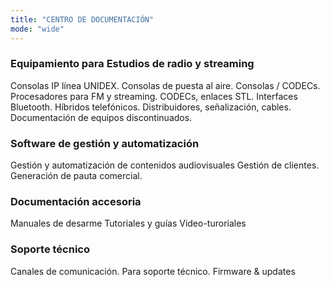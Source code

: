 ```yaml
---
title: "CENTRO DE DOCUMENTACIÓN"
mode: "wide"
---
```


### Equipamiento para Estudios de radio y streaming

<CardGroup cols={2}>
  <Card title="Consolas IP" iconType="light" href="es/unidex/unidex-resumen">
    Consolas IP línea UNIDEX.
  </Card>
  <Card title="Consolas Línea Cassic" href="es/resumen-linea-classic">
    Consolas de puesta al aire.
  </Card>
  <Card title="Consolas portátiles" href="es/resumen-portatiles">
    Consolas / CODECs.
  </Card>
  <Card title="Procesadores de audio" href="es/resumen-procesadores">
    Procesadores para FM y streaming.
  </Card>
  <Card title="Enlaces y CODECs">
    CODECs, enlaces STL.
  </Card>
  <Card title="Hibridos. Bluetooth." href="es/resumen-hibridos">
    Interfaces Bluetooth. Híbridos telefónicos.
  </Card>
  <Card title="Accesorios" href="es/accesorios/resumen-accesorios">
    Distribuidores, señalización, cables.
  </Card>
  <Card title="Equipos discontinuados" href="es/discontinuados">
    Documentación de equipos discontinuados.
  </Card>
</CardGroup>

### Software de gestión y automatización

<CardGroup cols={2}>
  <Card title="AUDICOM">
    Gestión y automatización de contenidos audiovisuales
  </Card>
  <Card title="ADMICOM">
    Gestión de clientes. Generación de pauta comercial.
  </Card>
</CardGroup>

### Documentación accesoria

<CardGroup cols={3}>
  <Card title="Opcionales y desarme" icon="screwdriver-wrench" href="/manuales-desarme">
    Manuales de desarme
  </Card>
  <Card title="Otras publicaciones" icon="pencil" href="/articulos-tecnicos">
    Tutoriales y guías
  </Card>
  <Card title="Audiovisual" icon="video">
    Video-turoriales
  </Card>
</CardGroup>

### Soporte técnico

<CardGroup cols={3}>
  <Card title="Contaco" icon="screwdriver-wrench" href="/manuales-desarme">
    Canales de comunicación.
  </Card>
  <Card title="Circuitos y diagramas" icon="screwdriver-wrench" href="/manuales-planos">
    Para soporte técnico.
  </Card>
  <Card title="Descargas" icon="download" href="/articulos-tecnicos">
    Firmware & updates
  </Card>
</CardGroup>